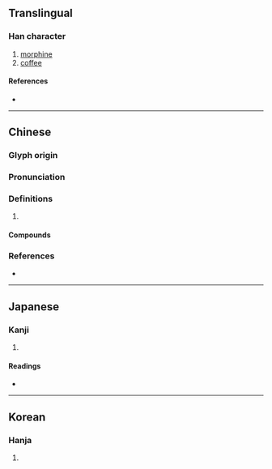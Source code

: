 {{character info/new}}
==Translingual==

===Han character===
{{Han char|rn=30|rad=口|as=08|sn=11|four=61011|canj=RLMY|ids=⿰口非}}

# [[morphine]]
# [[coffee]]

====References====
* {{Han ref|kx=1382.170|dkj=03874|dj=0418.110|hdz=10639.060|uh=5561|ud=21857|bh=B0D8|bd=45272}}

----

==Chinese==
{{zh-forms}}

===Glyph origin===
{{Han etym}}

===Pronunciation===
{{zh-pron
|m=fēi
|c=fei1,fe1
|mn=hui/pi
|mn_note=pi - vernacular (俗)
|mc=y
|oc=y
|cat=
}}

===Definitions===
{{zh-hanzi}}

# {{rfdef|zh}}

====Compounds====
{{zh-der|嗎啡中毒|咖啡座|咖啡色|嗎啡|咖啡|咖啡店|嗎啡針|啡咖|咖啡因|咖啡鹼|網路咖啡}}

===References===
* {{R:yue:Hanzi}}

----

==Japanese==

===Kanji===
{{ja-kanji|grade=|rs=口08}}

# {{defn|lang=ja|sort=口08}}

====Readings====
* {{ja-readings|on=[[はい]] (hai), [[へ]] (he), [[ひ]] (hi)|kun=[[いびき]] (ibiki), [[つば]] (tsuba)}}

----

==Korean==

===Hanja===
{{ko-hanja|hangeul=[[배]], [[비]]|rv=bae, bi|mr=pae, pi}}

# {{defn|lang=ko|sort=口08}}